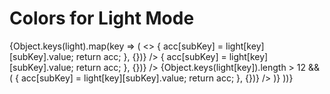 
<Meta title="Guides / Colour System / Colors Light" />

# Colors for Light Mode

<ColorPalette>
  {Object.keys(light).map(key => (
    <>
      <ColorItem
        title={`${key}`}
        subtitle={`light.${key}`}
        colors={Object.keys(light[key])
          .slice(0, 6)
          .reduce((acc, subKey) => {
            acc[subKey] = light[key][subKey].value;
            return acc;
          }, {})}
      />
      <ColorItem
        title={`${key}`}
        subtitle={`light.${key}`}
        colors={Object.keys(light[key])
          .slice(6, 12)
          .reduce((acc, subKey) => {
            acc[subKey] = light[key][subKey].value;
            return acc;
          }, {})}
      />
      {Object.keys(light[key]).length > 12 && (
        <ColorItem
          title={`${key}`}
          subtitle={`light.${key}`}
          colors={Object.keys(light[key])
            .slice(12, 18)
            .reduce((acc, subKey) => {
              acc[subKey] = light[key][subKey].value;
              return acc;
            }, {})}
        />
      )}
    </>
  ))}
</ColorPalette>
